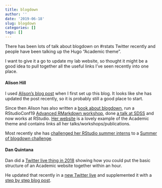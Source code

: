 ```yaml
---
title: blogdown
author: ''
date: '2019-06-18'
slug: blogdown
categories: []
tags: []
---
```


There has been lots of talk about blogdown on #rstats Twitter recently and people have been talking up the Hugo "Academic theme". 

I want to give it a go to update my lab website, so thought it might be a good idea to pull together all the useful links I've seen recently into one place. 

#### Alison Hill

I used [Alison's blog post](https://alison.rbind.io/post/up-and-running-with-blogdown/) when I first set up this blog. It looks like she has updated the post recently, so it is probably still a good place to start. 

Since then Alison has also written a [book about blogdown](https://bookdown.org/yihui/blogdown/), run a RStudioConf19 [Advanced RMarkdown workshop](https://arm.rbind.io/), done [a talk at SDSS](http:/rstd.io/blogdown-sdss) and now works at RStudio. [Her website](https://alison.rbind.io/) is a lovely example of the Academic theme and contains links all her talks/workshops/publications. 

Most recently she has [challenged her RStudio summer interns](https://twitter.com/apreshill/status/1138626886618083328) to a [Summer of blogdown challenge](https://summer-of-blogdown.netlify.com/). 

#### Dan Quintana 

Dan did a [Twitter live thing in 2018](https://twitter.com/dsquintana/status/1070392412445401088) showing how you could put the basic structure of an Academic website together within an hour. 

He updated that recently in a [new Twitter live](https://twitter.com/dsquintana/status/1139846569623281664) and supplemented it with a [step by step blog post](https://www.dsquintana.blog/free-website-in-r-easy/).

